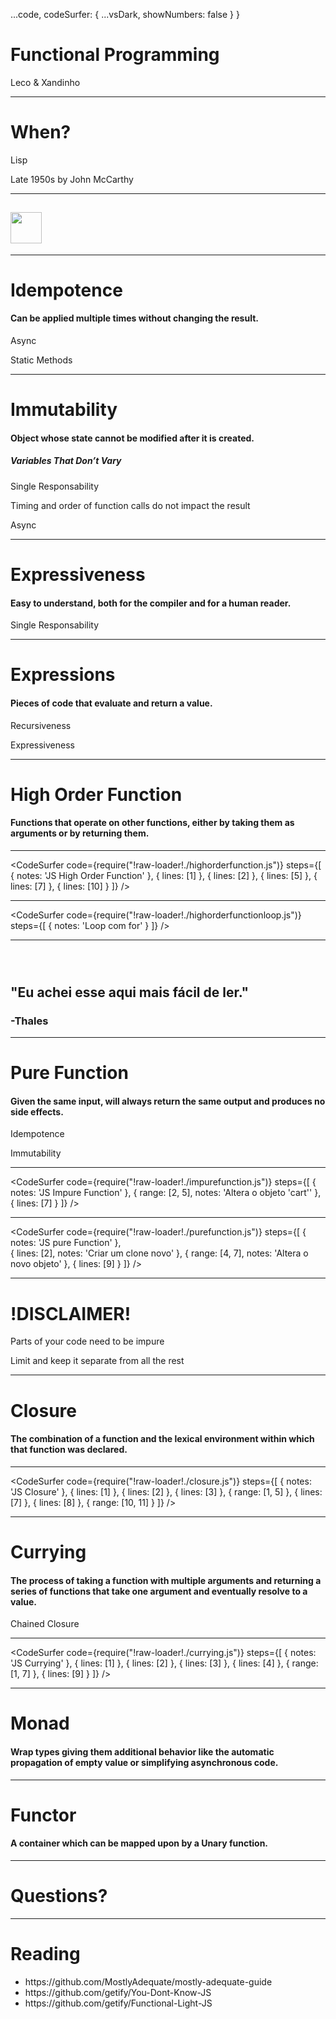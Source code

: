
  ...code,
  codeSurfer: {
    ...vsDark,
    showNumbers: false
  }
}


# Functional Programming
Leco & Xandinho

---

# When?
<Appear>    
  <p>Lisp</p>
  <p>Late 1950s by John McCarthy</p>
</Appear>    

---

## <Image src='./assets/tell_me_why.jpg' width='50vw' />

---

# Idempotence
#### Can be applied multiple times without changing the result.

<Appear>
  <p>Async</p>
  <p>Static Methods</p>
</Appear>

---

# Immutability
#### Object whose state cannot be modified after it is created.
##### Variables That Don’t Vary

<Appear>
  <p>Single Responsability</p>
  <p>Timing and order of function calls do not impact the result</p>  
  <p>Async</p>
</Appear>

---

# Expressiveness
#### Easy to understand, both for the compiler and for a human reader.

<Appear>
  <p>Single Responsability</p>
</Appear>

---

# Expressions
#### Pieces of code that evaluate and return a value.

<Appear>
  <p>Recursiveness</p>
  <p>Expressiveness</p>
</Appear>

---

# High Order Function
#### Functions that operate on other functions, either by taking them as arguments or by returning them.

---

<CodeSurfer
    code={require("!raw-loader!./highorderfunction.js")}
    steps={[
        { notes: 'JS High Order Function' },
        { lines: [1] },
        { lines: [2] },
        { lines: [5] },
        { lines: [7] },
        { lines: [10] }
    ]}
/>

---

<CodeSurfer
    code={require("!raw-loader!./highorderfunctionloop.js")}
    steps={[
        { notes: 'Loop com for' }
    ]}
/>

---

## <Image src='./assets/thales_positivo.jpg' width='12vw' />

## "Eu achei esse aqui mais fácil de ler."
### -Thales

---

# Pure Function
#### Given the same input, will always return the same output and produces no side effects.

<Appear>    
  <p>Idempotence</p>
  <p>Immutability</p>
</Appear>

---

<CodeSurfer
    code={require("!raw-loader!./impurefunction.js")}
    steps={[
        { notes: 'JS Impure Function' },
        { range: [2, 5], notes: 'Altera o objeto \'cart\'' },
        { lines: [7] }
    ]}
/>

---

<CodeSurfer
    code={require("!raw-loader!./purefunction.js")}
    steps={[
        { notes: 'JS pure Function' },                
        { lines: [2], notes: 'Criar um clone novo' },
        { range: [4, 7], notes: 'Altera o novo objeto' },
        { lines: [9] }
    ]}
/>

---

# !DISCLAIMER!

<Appear>    
  <p>Parts of your code need to be impure</p>
  <p>Limit and keep it separate from all the rest</p>
</Appear>

---

# Closure
#### The combination of a function and the lexical environment within which that function was declared.

---

<CodeSurfer
    code={require("!raw-loader!./closure.js")}
    steps={[
        { notes: 'JS Closure' },
        { lines: [1] },
        { lines: [2] },
        { lines: [3] },
        { range: [1, 5] },
        { lines: [7] },
        { lines: [8] },
        { range: [10, 11] }
    ]}
/>

---

# Currying
#### The process of taking a function with multiple arguments and returning a series of functions that take one argument and eventually resolve to a value.

<Appear>    
  <p>Chained Closure</p>
</Appear>

---

<CodeSurfer
    code={require("!raw-loader!./currying.js")}
    steps={[
        { notes: 'JS Currying' },
        { lines: [1] },
        { lines: [2] },
        { lines: [3] },
        { lines: [4] },
        { range: [1, 7] },
        { lines: [9] }
    ]}
/>

---

# Monad
#### Wrap types giving them additional behavior like the automatic propagation of empty value or simplifying asynchronous code.

---

# Functor
#### A container which can be mapped upon by a Unary function.

---

# Questions?

---

# Reading

<ul>
  <li style={{'text-align': 'left'}}>https://github.com/MostlyAdequate/mostly-adequate-guide</li>
  <li style={{'text-align': 'left'}}>https://github.com/getify/You-Dont-Know-JS</li>
  <li style={{'text-align': 'left'}}>https://github.com/getify/Functional-Light-JS</li>
</ul>